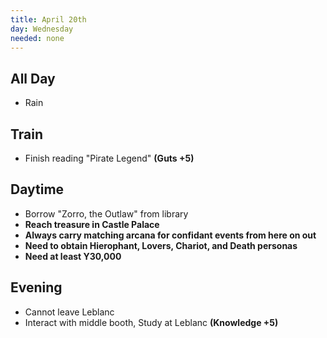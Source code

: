 ```yaml
---
title: April 20th
day: Wednesday
needed: none
---
```


## All Day
- Rain

## Train
- Finish reading "Pirate Legend" **(Guts +5)**

## Daytime
- Borrow "Zorro, the Outlaw" from library
- **Reach treasure in Castle Palace**
- **Always carry matching arcana for confidant events from here on out**
- **Need to obtain Hierophant, Lovers, Chariot, and Death personas**
- **Need at least Y30,000**

## Evening
- Cannot leave Leblanc
- Interact with middle booth, Study at Leblanc **(Knowledge +5)**